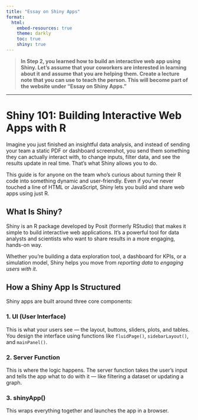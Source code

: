 ```yaml
---
title: "Essay on Shiny Apps"
format:
  html:
    embed-resources: true
    theme: darkly
    toc: true
    shiny: true
---
```


> **In Step 2, you learned how to build an interactive web app using Shiny. Let's assume that your coworkers are interested in learning about it and assume that you are helping them. Create a lecture note that you can use to teach the person. This will become part of the website under "Essay on Shiny Apps."**

---

# Shiny 101: Building Interactive Web Apps with R

Imagine you just finished an insightful data analysis, and instead of sending your team a static PDF or dashboard screenshot, you send them something they can actually interact with, to change inputs, filter data, and see the results update in real time. That’s what Shiny allows you to do.

This guide is for anyone on the team who’s curious about turning their R code into something dynamic and user-friendly. Even if you’ve never touched a line of HTML or JavaScript, Shiny lets you build and share web apps using just R.

## What Is Shiny?

Shiny is an R package developed by Posit (formerly RStudio) that makes it simple to build interactive web applications. It’s a powerful tool for data analysts and scientists who want to share results in a more engaging, hands-on way.

Whether you're building a data exploration tool, a dashboard for KPIs, or a simulation model, Shiny helps you move from *reporting data* to *engaging users with it*.

## How a Shiny App Is Structured

Shiny apps are built around three core components:

### 1. **UI (User Interface)**
This is what your users see — the layout, buttons, sliders, plots, and tables. You design the interface using functions like `fluidPage()`, `sidebarLayout()`, and `mainPanel()`.

### 2. **Server Function**
This is where the logic happens. The server function takes the user’s input and tells the app what to do with it — like filtering a dataset or updating a graph.

### 3. **shinyApp()**
This wraps everything together and launches the app in a browser.